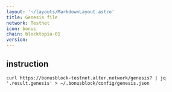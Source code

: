 ```yaml
---
layout: '~/layouts/MarkdownLayout.astro'
title: Genesis file
network: Testnet
icon: bonus
chain: blocktopia-01
version: 
---
```

## instruction

```
curl https://bonusblock-testnet.alter.network/genesis? | jq '.result.genesis' > ~/.bonusblock/config/genesis.json
```
